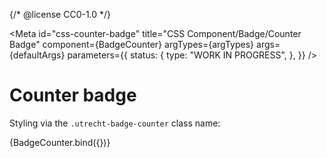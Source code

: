 {/* @license CC0-1.0 */}


<Meta
  id="css-counter-badge"
  title="CSS Component/Badge/Counter Badge"
  component={BadgeCounter}
  argTypes={argTypes}
  args={defaultArgs}
  parameters={{
    status: {
      type: "WORK IN PROGRESS",
    },
  }}
/>

# Counter badge

Styling via the `.utrecht-badge-counter` class name:

<Canvas>
  <Story name="Default" args={exampleArgs}>
    {BadgeCounter.bind({})}
  </Story>
</Canvas>

<ArgsTable story="Default" />

